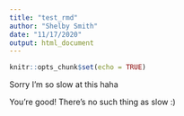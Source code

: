 ```yaml
---
title: "test_rmd"
author: "Shelby Smith"
date: "11/17/2020"
output: html_document
---
```


```r
knitr::opts_chunk$set(echo = TRUE)
```

Sorry I'm so slow at this haha

You're good! There's no such thing as slow :)